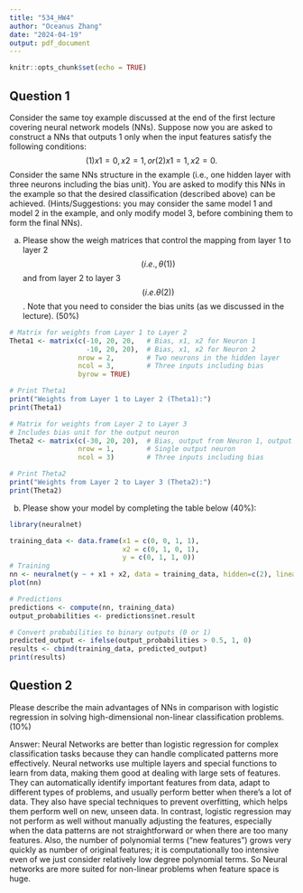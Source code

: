 ```yaml
---
title: "534_HW4"
author: "Oceanus Zhang"
date: "2024-04-19"
output: pdf_document
---
```


```r
knitr::opts_chunk$set(echo = TRUE)
```

## Question 1
Consider the same toy example discussed at the end of the first lecture covering neural network models (NNs). Suppose now you are asked to construct a NNs that outputs 1 only when the input features satisfy the following conditions: $$(1) x1 = 0, x2 = 1, or (2) x1 = 1, x2 = 0.$$ Consider the same NNs structure in the example (i.e., one hidden layer with three neurons including the bias unit). You are asked to modify this NNs in the example so that the desired classification (described above) can be achieved. (Hints/Suggestions: you may consider the same model 1 and model 2 in the example, and only modify model 3, before combining them to form the final NNs).

(a) Please show the weigh matrices that control the mapping from layer 1 to layer 2 $$(i.e., \theta(1))$$ and from layer 2 to layer 3 $$(i.e.\theta(2))$$. Note that you need to consider the bias units (as we discussed in the lecture). (50%)

```r

# Matrix for weights from Layer 1 to Layer 2 
Theta1 <- matrix(c(-10, 20, 20,   # Bias, x1, x2 for Neuron 1
                   -10, 20, 20),  # Bias, x1, x2 for Neuron 2
                 nrow = 2,        # Two neurons in the hidden layer
                 ncol = 3,        # Three inputs including bias
                 byrow = TRUE)    

# Print Theta1
print("Weights from Layer 1 to Layer 2 (Theta1):")
print(Theta1)

# Matrix for weights from Layer 2 to Layer 3 
# Includes bias unit for the output neuron
Theta2 <- matrix(c(-30, 20, 20),  # Bias, output from Neuron 1, output from Neuron 2
                 nrow = 1,        # Single output neuron
                 ncol = 3)        # Three inputs including bias

# Print Theta2
print("Weights from Layer 2 to Layer 3 (Theta2):")
print(Theta2)
```

(b) Please show your model by completing the table below (40%):

```r
library(neuralnet)

training_data <- data.frame(x1 = c(0, 0, 1, 1),
                            x2 = c(0, 1, 0, 1),
                            y = c(0, 1, 1, 0))
# Training
nn <- neuralnet(y ~ + x1 + x2, data = training_data, hidden=c(2), linear.output = FALSE, threshold=10e-3)
plot(nn)

# Predictions
predictions <- compute(nn, training_data)
output_probabilities <- predictions$net.result

# Convert probabilities to binary outputs (0 or 1)
predicted_output <- ifelse(output_probabilities > 0.5, 1, 0)
results <- cbind(training_data, predicted_output)
print(results)

```

## Question 2
Please describe the main advantages of NNs in comparison with logistic regression in solving high-dimensional non-linear classification problems. (10%)

Answer: Neural Networks are better than logistic regression for complex classification tasks because they can handle complicated patterns more effectively. Neural networks use multiple layers and special functions to learn from data, making them good at dealing with large sets of features. They can automatically identify important features from data, adapt to different types of problems, and usually perform better when there's a lot of data. They also have special techniques to prevent overfitting, which helps them perform well on new, unseen data. In contrast, logistic regression may not perform as well without manually adjusting the features, especially when the data patterns are not straightforward or when there are too many features. Also, the number of polynomial terms (“new features”) grows very quickly as
number of original features; it is computationally too intensive even of we just consider relatively low degree polynomial terms. So Neural networks are more suited for non-linear problems when feature space is huge.



